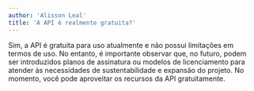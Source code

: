 ```yaml
---
author: 'Alisson Leal'
title: 'A API é realmente gratuita?'
---
```


Sim, a API é gratuita para uso atualmente e não possui limitações em termos de uso. No entanto, é importante observar que, no futuro, podem ser introduzidos planos de assinatura ou modelos de licenciamento para atender às necessidades de sustentabilidade e expansão do projeto. No momento, você pode aproveitar os recursos da API gratuitamente.
